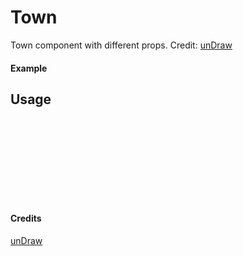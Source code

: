 
<Meta of={Town} title="unDraw/Town" />

# Town

Town component with different props.
Credit: [unDraw](https://undraw.co/illustrations)

#### Example

<Canvas of={Town.Primary} />

## Usage

```ts
import { Town } from "yadl-ui";

const Example = () => {
  return (
      <Town />
  );
};

export default Example;
```

#### Credits
[unDraw](https://undraw.co/illustrations)
